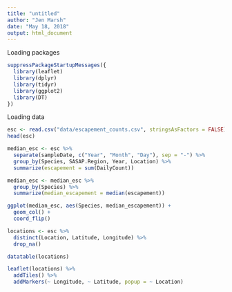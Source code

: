 ```yaml
---
title: "untitled"
author: "Jen Marsh"
date: "May 18, 2018"
output: html_document
---
```


Loading packages
```r
suppressPackageStartupMessages({
  library(leaflet)
  library(dplyr)
  library(tidyr)
  library(ggplot2)
  library(DT)
})
```

Loading data
```r
esc <- read.csv("data/escapement_counts.csv", stringsAsFactors = FALSE)
head(esc)
```

```r
median_esc <- esc %>% 
  separate(sampleDate, c("Year", "Month", "Day"), sep = "-") %>% 
  group_by(Species, SASAP.Region, Year, Location) %>% 
  summarize(escapement = sum(DailyCount)) 

median_esc <- median_esc %>% 
  group_by(Species) %>%
  summarize(median_escapement = median(escapement))
```
```r
ggplot(median_esc, aes(Species, median_escapement)) +
  geom_col() +
  coord_flip()
```
```r
locations <- esc %>% 
  distinct(Location, Latitude, Longitude) %>% 
  drop_na()
```

```r
datatable(locations)
```
```r
leaflet(locations) %>% 
  addTiles() %>% 
  addMarkers(~ Longitude, ~ Latitude, popup = ~ Location)
```

